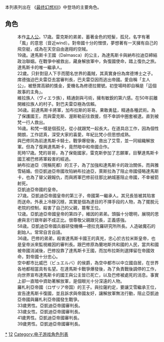 {{refimprove|time=2015-05-07T05:28:23+00:00}}
{{NoteTA
| G1=Games
| G2=Square Enix
}}
{{最终幻想系列的角色}}

本列表列出在 《[[最终幻想XII|最终幻想XII]]》中登场的主要角色。

== 角色 ==

; {{nihongo|[[梵_(最終幻想XII)|梵]]|ヴァン|Vaan|聲：[[武田航平|武田航平]]/[[小野賢章|小野賢章]]}}
: 本作[[主人公|主人公]]。17歳。雷克斯的弟弟，蓄著金色的短髮，孤兒，名字有著「風」的意思（音近wind）。對帝國十分的憎恨，夢想著有一天擁有自己的飛空艇，成為在天空自由遨翔的空賊。
; {{nihongo|[[雅雪|雅雪]]|アーシェ・バナルガン・ダルマスカ|Ashelia (Ashe) B'nargin Dalmasca|聲：[[園崎未惠|園崎未惠]]}}
: 19歳。達馬斯卡王國（Dalmasca）的公主，為達馬斯卡與納布拉迪亞締結政治聯姻。在戰爭中被救出，藏身解放軍中，負復國使命，踏上復仇之旅。達馬斯卡的唯一繼承人。
; {{nihongo|巴夫雷亞|バルフレア|Balthier|聲：[[平田廣明|平田廣明]]}}
: 22歲。只針對惡人下手而聞名世界的義賊，其真實身份為席德博士之子。席德強迫巴夫雷亞去當審判長，巴夫雷亞因而逃出帝國。愛自稱「主人公」，被懸賞高額的獎金，愛機名為修德拉爾號。初登場時即自稱是「這個故事的主角」。
; {{nihongo|芙蘭|フラン|Fran|聲：[[深見梨加|深見梨加]]}}
: 維拉族人（ヴィエラ族），精通劍與弓術，擁有敏銳的第六感。在50年前離開維拉族人的村子。對巴夫雷亞極為信賴。
; {{nihongo|巴修|バッシュ・フォン・ローゼンバーグ|Basch fon Ronsenburg|聲：[[小山力也|小山力也]]}}
: 36歳。前達馬斯卡將軍，加布拉斯的哥哥。果敢勇猛，精通各種武術。為了保護國王，而與雷克斯、渥斯勒前往救援，但不幸誤中圈套被逮。直到被梵一行人救出。
; {{nihongo|潘妮蘿|パンネロ|Penelo|聲：[[小澤真利奈|小澤真利奈]]}}
: 16歳。和梵一樣是個孤兒，從小就跟梵一起長大。在道具店工作，因為個性開朗，工作認真，深受大家的喜愛。年紀比梵小但思想成熟。
; {{nihongo|渥斯勒|ウォースラ・アズラス|Vossler York Azelas|聲：[[寺杣昌紀|寺杣昌紀]]}}
: 與巴修同為前達馬斯卡騎士。戰爭爆發後，救出了艾雪，並一同組織解放軍。但為了復興達馬斯卡，竟然暗中和帝國合作。
; {{nihongo|雷克斯|レックス|Reks|聲：[[田坂秀樹|田坂秀樹]]}}
: 死時17歳。梵的哥哥，為了保衛國家，雷克斯參加了志願軍，目擊達馬斯卡國王被巴修將軍殺害的經過。
; {{nihongo|萊斯拉|ラスラ|Rasler Heios Nabradia|聲：[[加瀬康之|加瀬康之]]}}
: 納布拉迪亞（現稱死都）的王子，為了加強和達馬斯卡的政治關係，而與雅雪結婚。但亞凱迪亞帝國攻陷納布拉迪亞，萊斯拉為了阻止帝國侵略達馬斯卡，也為了替父親報仇，而與將軍巴修前往那比納城塞阻止帝國，不幸被箭射死。
; {{nihongo|古拉米斯·蘇里多爾|グラミス・ガンナ・ソリドール|Emperor Gramis Solidor|聲：[[柴田秀勝|柴田秀勝]]}}
: 亞凱迪亞帝國的皇帝。
; {{nihongo|維因·卡達斯·蘇里多爾|ヴェイン・カルダス・ソリドール|Vayne Carudas Solidor|聲：[[飛田展男|飛田展男]]}}
: 27歳。亞凱迪亞帝國皇帝的第三子，帝國第一繼承人。其兄長皆被其陷害而送命。外表上冷靜沉穩，其實是個為達目的不擇手段的人物，為了擺脫元老院的控制，殺害了自己的父親，篡奪王位。
; {{nihongo|拉薩·法爾那斯·蘇里多爾|ラーサー・ファルナス・ソリドール|Larsa Ferrinas Solidor|聲：[[今井由香|今井由香]]}}
: 12歳。亞凱迪亞帝國皇帝的第四子，維因的弟弟。頭腦十分聰明，展現的思慮與言行跟年齡不成正比。很尊敬父親跟兄長，正義感強。
; {{nihongo|席德博士|シドルファス・デム・ブナンザDr.Cid (Doctor Cidolfus Demen Bunansa) || 聲：[[大塚周夫|大塚周夫]]}}
: 58歳。亞凱迪亞帝國兵器研發機構—德拉克羅研究所所長。人造破魔石的創始人。常常自言自語。
; {{nihongo|加布拉斯|ジャッジ・ガブラス|Judge Magister Gabranth|聲：[[大塚明夫|大塚明夫]]}}
: 36歳。巴修的弟弟，殺害達馬斯卡國王的真兇，忠心於古拉米斯皇帝，也是皇帝派來監視維因的審判長。跟巴修原為蘭地斯共和國的人民，當共和國被帝國消滅後，巴修投靠了達馬斯卡王國，而加布拉斯則選擇留在帝國效命，對帝國十分忠心。
; {{nihongo|哈倫·翁德爾四世|ハルム・オンドール4世|Marquis Halim Ondore IV|聲：[[野島昭生|野島昭生]]}}
: 空中都市比威巴（ビュエルバ）的侯爵，為空中都市以中立國自居，在世界各地都相當具有名望。在達馬斯卡戰爭爆發後，為了負責戰後調停的工作，向世界宣布達馬斯卡的國王與公主皆已死亡，以及巴修被處死的消息。事實上卻一直暗中資助著解放軍，是個眼光十分深遠的人物。
; {{nihongo|亞希德·瑪加拉斯|アルシド・マルガラス|Al-Cid Margrace|聲：[[若本規夫|若本規夫]]}}
: 羅札利亞帝國（ロザリア帝国）的王子。與拉薩約定，要讓艾雪繼承王位，宣告達馬斯卡復國，並且訴求與帝國友好，讓解放軍無法行動，阻止亞凱迪亞帝國與羅札利亞帝國發生戰爭。
; {{nihongo|貝爾加|ジャッジ・ベルガ|Judge Magister Bergan|聲：[[秋元羊介|秋元羊介]]}}
: 33歲男性。亞凱迪亞帝國審判長。
; {{nihongo|朵蕾絲|ジャッジ・ドレイス|Judge Magister Drace|聲：[[沢海陽子|沢海陽子]]}}
: 33歲女性。亞凱迪亞帝國審判長。
; {{nihongo|基斯|ジャッジ・ギース|Judge Magister Ghis|聲：[[大林隆介|大林隆介]]}}
: 41歲男性。亞凱迪亞帝國審判長。
; {{nihongo|薩迦巴斯|ジャッジ・ザルガバース|Judge Magister Zargabaath|聲：[[大友龍三郎|大友龍三郎]]}}
: 39歲男性。亞凱迪亞帝國審判長。

{{最终幻想系列|FF=FFXII}}

{{DEFAULTSORT:Final Fantasy 12}}
[[Category:最終幻想XII|*]]
[[Category:最終幻想系列角色|12]]
[[Category:电子游戏角色列表|Category:电子游戏角色列表]]